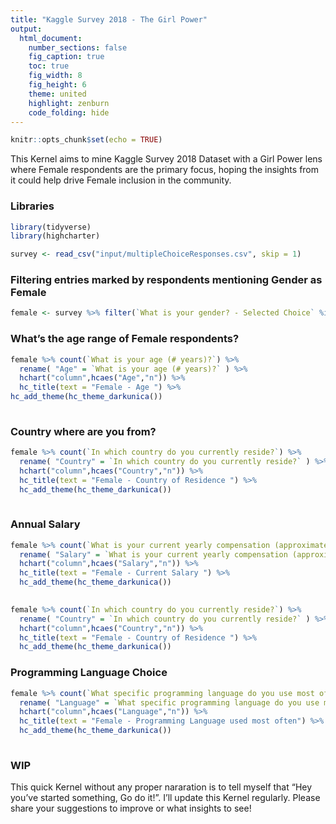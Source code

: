 ```yaml
---
title: "Kaggle Survey 2018 - The Girl Power"
output:
  html_document:
    number_sections: false
    fig_caption: true
    toc: true
    fig_width: 8
    fig_height: 6
    theme: united
    highlight: zenburn
    code_folding: hide
---
```


```r
knitr::opts_chunk$set(echo = TRUE)
```

This Kernel aims to mine Kaggle Survey 2018 Dataset with a Girl Power lens where Female respondents are the primary focus, hoping the insights from it could help drive Female inclusion in the community. 


### Libraries

```r
library(tidyverse)
library(highcharter)
```


```r
survey <- read_csv("input/multipleChoiceResponses.csv", skip = 1)
```

### Filtering  entries marked by respondents mentioning Gender as Female 

```r
female <- survey %>% filter(`What is your gender? - Selected Choice` %in% "Female")
```


### What's the age range of Female respondents?

```r
female %>% count(`What is your age (# years)?`) %>% 
  rename( "Age" = `What is your age (# years)?` ) %>% 
  hchart("column",hcaes("Age","n")) %>% 
  hc_title(text = "Female - Age ") %>% 
hc_add_theme(hc_theme_darkunica()) 
  
```



### Country where are you from?

```r
female %>% count(`In which country do you currently reside?`) %>%
  rename( "Country" = `In which country do you currently reside?` ) %>% 
  hchart("column",hcaes("Country","n")) %>% 
  hc_title(text = "Female - Country of Residence ") %>% 
  hc_add_theme(hc_theme_darkunica()) 
  
```

### Annual Salary


```r

female %>% count(`What is your current yearly compensation (approximate $USD)?`) %>%
  rename( "Salary" = `What is your current yearly compensation (approximate $USD)?` ) %>% 
  hchart("column",hcaes("Salary","n")) %>% 
  hc_title(text = "Female - Current Salary ") %>% 
  hc_add_theme(hc_theme_darkunica()) 
  
```


```r
female %>% count(`In which country do you currently reside?`) %>%
  rename( "Country" = `In which country do you currently reside?` ) %>% 
  hchart("column",hcaes("Country","n")) %>% 
  hc_title(text = "Female - Country of Residence ") %>% 
  hc_add_theme(hc_theme_darkunica()) 
```




### Programming Language Choice

```r

female %>% count(`What specific programming language do you use most often? - Selected Choice`) %>%
  rename( "Language" = `What specific programming language do you use most often? - Selected Choice`) %>% 
  hchart("column",hcaes("Language","n")) %>% 
  hc_title(text = "Female - Programming Language used most often") %>% 
  hc_add_theme(hc_theme_darkunica()) 
  

```




### WIP

This quick Kernel without any proper nararation is to tell myself that "Hey you've started something, Go do it!". I'll update this Kernel regularly. Please share your suggestions to improve or what insights to see!